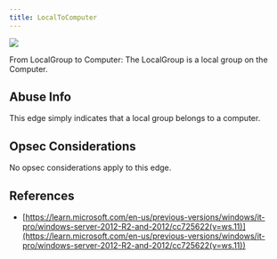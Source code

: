 ```yaml
---
title: LocalToComputer
---
```


<img noZoom src="/assets/enterprise-AND-community-edition-pill-tag.svg"/> 


From LocalGroup to Computer: The LocalGroup is a local group on the Computer.

Abuse Info[](#heading-1)
------------------------

This edge simply indicates that a local group belongs to a computer.

Opsec Considerations[](#heading-2)
----------------------------------

No opsec considerations apply to this edge.

References[](#heading-3)
------------------------

* [https://learn.microsoft.com/en-us/previous-versions/windows/it-pro/windows-server-2012-R2-and-2012/cc725622(v=ws.11)](https://learn.microsoft.com/en-us/previous-versions/windows/it-pro/windows-server-2012-R2-and-2012/cc725622(v=ws.11))


